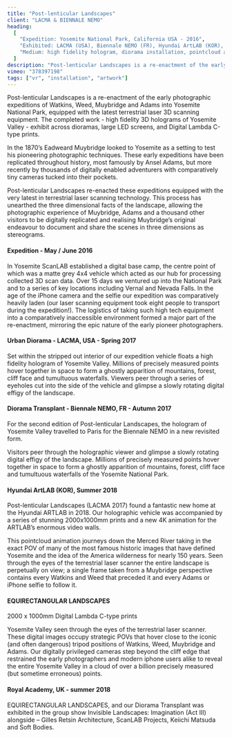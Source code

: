 ```yaml
---
title: "Post-lenticular Landscapes"
client: "LACMA & BIENNALE NEMO"
heading:
  [
    "Expedition: Yosemite National Park, California USA - 2016",
    "Exhibited: LACMA (USA), Biennale NEMO (FR), Hyundai ArtLAB (KOR), Royal Academy (UK)",
    "Medium: high fidelity hologram, diorama installation, pointcloud animation, LED screen, digital lambda c-type prints",
  ]
description: "Post-lenticular Landscapes is a re-enactment of the early photographic expeditions of Watkins, Weed, Muybridge and Adams into Yosemite National Park."
vimeo: "378397198"
tags: ["vr", "installation", "artwork"]
---
```



Post-lenticular Landscapes is a re-enactment of the early photographic expeditions of Watkins, Weed, Muybridge and Adams into Yosemite National Park, equipped with the latest terrestrial laser 3D scanning equipment. The completed work - high fidelity 3D holograms of Yosemite Valley - exhibit across dioramas, large LED screens, and Digital Lambda C-type prints.

In the 1870’s Eadweard Muybridge looked to Yosemite as a setting to test his pioneering photographic techniques. These early expeditions have been replicated throughout history, most famously by Ansel Adams, but more recently by thousands of digitally enabled adventurers with comparatively tiny cameras tucked into their pockets.

Post-lenticular Landscapes re-enacted these expeditions equipped with the very latest in terrestrial laser scanning technology. This process has unearthed the three dimensional facts of the landscape, allowing the photographic experience of Muybridge, Adams and a thousand other visitors to be digitally replicated and realising Muybridge’s original endeavour to document and share the scenes in three dimensions as stereograms.

#### Expedition - May / June 2016

In Yosemite ScanLAB established a digital base camp, the centre point of which was a matte grey 4x4 vehicle which acted as our hub for processing collected 3D scan data. Over 15 days we ventured up into the National Park and to a series of key locations including Vernal and Nevada Falls. In the age of the iPhone camera and the selfie our expedition was comparatively heavily laden (our laser scanning equipment took eight people to transport during the expedition!). The logistics of taking such high tech equipment into a comparatively inaccessible environment formed a major part of the re-enactment, mirroring the epic nature of the early pioneer photographers.

<ImageMagic href="post-lenticular-landscapes--body27.jpg" />
<ImageMagic href="post-lenticular-landscapes--body25.jpg" />
<ImageMagic href="post-lenticular-landscapes--body26.jpg" />
  
#### Urban Diorama - LACMA, USA - Spring 2017 

Set within the stripped out interior of our expedition vehicle floats a high fidelity hologram of Yosemite Valley.
Millions of precisely measured points hover together in space to form a ghostly
apparition of mountains, forest, cliff face and tumultuous waterfalls. Viewers
peer through a series of eyeholes cut into the side of the vehicle and glimpse a
slowly rotating digital effigy of the landscape.

<ImageMagic href="post-lenticular-landscapes--body09.jpg" />
<ImageMagic href="post-lenticular-landscapes--body08.jpg" />

#### Diorama Transplant - Biennale NEMO, FR - Autumn 2017

For the second edition of Post-lenticular Landscapes, the hologram of Yosemite Valley travelled to Paris for the Biennale NEMO in a new revisited form.

Visitors peer through the holographic viewer and glimpse a slowly rotating digital effigy of the landscape. Millions of precisely measured points hover together in space to form a ghostly apparition of mountains, forest, cliff face and tumultuous waterfalls of the Yosemite National Park.

<ImageMagic href="post-lenticular-landscapes--body08.jpg" />

#### Hyundai ArtLAB (KOR), Summer 2018

Post-lenticular Landscapes (LACMA 2017) found a fantastic new home at the Hyundai ARTLAB in 2018. Our holographic vehicle was accompanied by a series of stunning 2000x1000mm prints and a new 4K animation for the ARTLAB’s enormous video walls.

This pointcloud animation journeys down the Merced River taking in the exact POV of many of the most famous historic images that have defined Yosemite and the idea of the America wilderness for nearly 150 years. Seen through the eyes of the terrestrial laser scanner the entire landscape is perpetually on view; a single frame taken from a Muybridge perspective contains every Watkins and Weed that preceded it and every Adams or iPhone selfie to follow it.

<ImageMagic href="post-lenticular-landscapes--body13.jpg" />
   
#### EQUIRECTANGULAR LANDSCAPES

2000 x 1000mm Digital Lambda C-type prints

Yosemite Valley seen through the eyes of the terrestrial laser scanner. These digital images occupy strategic POVs that hover close to the iconic (and often dangerous) tripod positions of Watkins, Weed, Muybridge and Adams. Our digitally privileged cameras step beyond the cliff edge that restrained the early photographers and modern iphone users alike to reveal the entire Yosemite Valley in a cloud of over a billion precisely measured (but sometime erroneous) points.

<ImageMagic href="post-lenticular-landscapes--body22.jpg" />
<ImageMagic href="post-lenticular-landscapes--body21.jpg" />
<ImageMagic href="post-lenticular-landscapes--body17.jpg" />
<ImageMagic href="post-lenticular-landscapes--body18.jpg" />
<ImageMagic href="post-lenticular-landscapes--body20.jpg" />
<ImageMagic href="post-lenticular-landscapes--body15.jpg" />
<ImageMagic href="post-lenticular-landscapes--body15.jpg" />
<ImageMagic href="post-lenticular-landscapes--body24.jpg" />
  
#### Royal Academy, UK - summer 2018
        
EQUIRECTANGULAR LANDSCAPES, and our Diorama Transplant was exhibited in the group show Invisible Landscapes: Imagination (Act III) alongside – Gilles Retsin Architecture, ScanLAB Projects, Keiichi Matsuda and Soft Bodies.

<ImageMagic href="post-lenticular-landscapes--body16.jpg" />
<ImageMagic href="post-lenticular-landscapes--body23.jpg" />